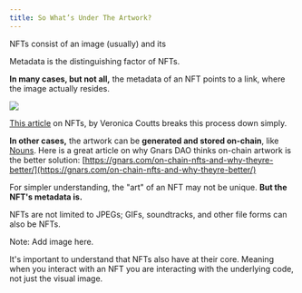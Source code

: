 ```yaml
---
title: So What’s Under The Artwork?
---
```


NFTs consist of an image (usually) and its <Nutshell children="metadata." glossaryEntry="content/glossary/nft_metadata.mdx" />

Metadata is the distinguishing factor of NFTs.&#x20;

**In many cases, but not all,** the metadata of an NFT points to a link, <Nutshell children="off-chain," glossaryEntry="content/glossary/off_chain.mdx" /> where the image actually resides.&#x20;

![](/assets/off-chain-art-blockchain.png)

[This article](https://vonnie610.medium.com/everything-you-need-to-know-about-nfts-be2601d09cf5) on NFTs, by Veronica Coutts breaks this process down simply.

**In other cases,** the artwork can be **generated and stored on-chain**, like [Nouns](http://www.nouns.wtf). Here is a great article on why Gnars DAO thinks on-chain artwork is the better solution: [https://gnars.com/on-chain-nfts-and-why-theyre-better/](https://gnars.com/on-chain-nfts-and-why-theyre-better/)



For simpler understanding, the "art" of an NFT may not be unique. **But the NFT's metadata is.**

NFTs are not limited to JPEGs; GIFs, soundtracks, and other file forms can also be NFTs.

Note: Add image here.

It's important to understand that NFTs also have <Nutshell children="smart contracts" glossaryEntry="content/glossary/Smart-Contract.mdx" /> at their core. Meaning when you interact with an NFT you are interacting with the underlying code, not just the visual image.&#x20;
